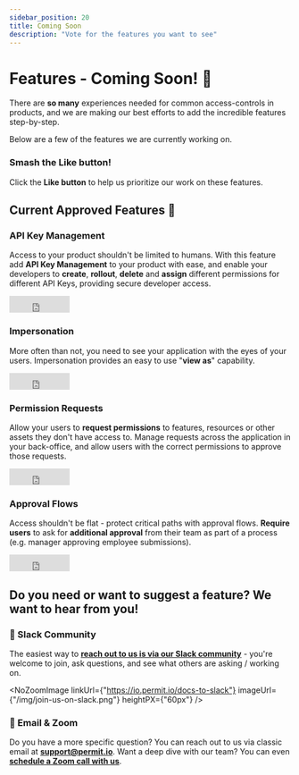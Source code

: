 ```yaml
---
sidebar_position: 20
title: Coming Soon
description: "Vote for the features you want to see"
---
```



# Features - Coming Soon! 📅

There are **so many** experiences needed for common access-controls in products, and we are making our best
efforts to add the incredible features step-by-step.

Below are a few of the features we are currently working on.

<h3>Smash the Like button!</h3>

Click the **Like button** to help us prioritize our work on these features.

## Current Approved Features 🔑

### API Key Management

Access to your product shouldn't be limited to humans.
With this feature add **API Key Management** to your product with ease, and enable
your developers to **create**, **rollout**, **delete** and **assign** different permissions for different API Keys,
providing secure developer access.

<iframe
	src="https://www.facebook.com/plugins/like.php?href=https%3A%2F%2Fdocs.permit.io%2Ffeatures%2Fapi_key_management&width=108&layout=button_count&action=like&size=large&share=false&height=21&appId=310304597626926"
	width="108"
	height="30"
	style={{ border: "none", overflow: "hidden" }}
	scrolling="no"
	frameborder="0"
	allowfullscreen="true"
	allow="autoplay; clipboard-write; encrypted-media; picture-in-picture; web-share"
></iframe>
<br />

### Impersonation

More often than not, you need to see your application with the eyes of your users.
Impersonation provides an easy to use "**view as**" capability.

<iframe
	src="https://www.facebook.com/plugins/like.php?href=https%3A%2F%2Fdocs.permit.io%2Ffeatures%2Fimpersonation&width=108&layout=button_count&action=like&size=large&share=false&height=21&appId=310304597626926"
	width="108"
	height="30"
	style={{ border: "none", overflow: "hidden" }}
	scrolling="no"
	frameborder="0"
	allowfullscreen="true"
	allow="autoplay; clipboard-write; encrypted-media; picture-in-picture; web-share"
></iframe>
<br />

### Permission Requests

Allow your users to **request permissions** to features, resources or other assets they don't have access to.
Manage requests across the application in your back-office, and allow users with the correct permissions to approve those requests.

<iframe
	src="https://www.facebook.com/plugins/like.php?href=https%3A%2F%2Fdocs.permit.io%2Ffeatures%2Fpermission_requests&width=108&layout=button_count&action=like&size=large&share=false&height=21&appId=310304597626926"
	width="108"
	height="30"
	style={{ border: "none", overflow: "hidden" }}
	scrolling="no"
	frameborder="0"
	allowfullscreen="true"
	allow="autoplay; clipboard-write; encrypted-media; picture-in-picture; web-share"
></iframe>
<br />

### Approval Flows

Access shouldn't be flat - protect critical paths with approval flows.
**Require users** to ask for **additional approval** from their team as part of a process (e.g. manager approving employee submissions).

<iframe
	src="https://www.facebook.com/plugins/like.php?href=https%3A%2F%2Fdocs.permit.io%2Ffeatures%2Fapproval_flows&width=108&layout=button_count&action=like&size=large&share=false&height=21&appId=310304597626926"
	width="108"
	height="30"
	style={{ border: "none", overflow: "hidden" }}
	scrolling="no"
	frameborder="0"
	allowfullscreen="true"
	allow="autoplay; clipboard-write; encrypted-media; picture-in-picture; web-share"
></iframe>
<br />

<h2>Do you need or want to suggest a feature? We want to hear from you!</h2>

<h3>💬 Slack Community</h3>

The easiest way to **[reach out to us is via our Slack community](https://io.permit.io/docs-to-slack)** - you're welcome to join, ask questions, and see what others are asking / working on.

<NoZoomImage
	linkUrl={"https://io.permit.io/docs-to-slack"}
	imageUrl={"/img/join-us-on-slack.png"}
	heightPX={"60px"}
/>

<h3>📧 Email & Zoom</h3>

Do you have a more specific question? You can reach out to us via classic email at **[support@permit.io](mailto:support@permit.io)**.
Want a deep dive with our team? You can even **[schedule a Zoom call with us](https://calendly.com/permitio/meeting)**.
